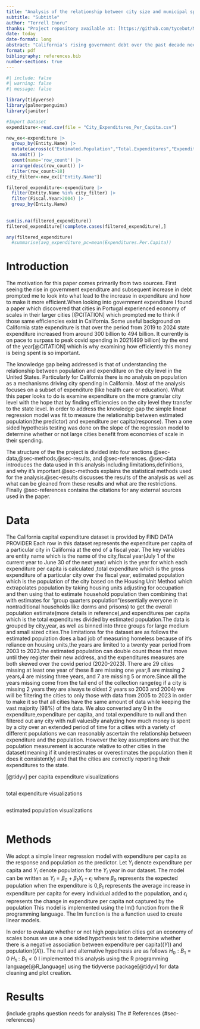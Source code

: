 ```yaml
---
title: "Analysis of the relationship between city size and municipal spending efficiency in California cities"
subtitle: "Subtitle"
author: "Terrell Enoru"
thanks: "Project repository available at: [https://github.com/tycebot/MATH261A-project](https://github.com/tycebot/MATH261A-project)."
date: today
date-format: long
abstract: "California's rising government debt over the past decade necessitates careful examination of municipal spending efficiency. To analyze spending efficiency I use data on expenditure per capita for all california cities over the past 20 years. I use regression analysis to model the relationship between population size(the predictor) and per capita spending(the response varible). Then hypothesis testing is used on the slope to determine whether large cities benefit from economies of scale. The results were FILL THIS IN which is significant because FILL THIS IN."
format: pdf
bibliography: references.bib
number-sections: true
---
```


```r
#| include: false
#| warning: false
#| message: false

library(tidyverse)
library(palmerpenguins)
library(janitor)
```

```r
#Import Dataset
expenditure<-read.csv(file = "City_Expenditures_Per_Capita.csv")

new_ex<-expenditure |> 
  group_by(Entity.Name) |> 
  mutate(across(c("Estimated.Population","Total.Expenditures","Expenditures.Per.Capita"), ~  na_if(.,0))) |>
  na.omit() |> 
  count(name='row_count') |> 
  arrange(desc(row_count)) |> 
  filter(row_count>18)
city_filter<-new_ex[["Entity.Name"]]

filtered_expenditure<-expenditure |> 
  filter(Entity.Name %in% city_filter) |> 
  filter(Fiscal.Year>2004) |> 
  group_by(Entity.Name) 
  
  
sum(is.na(filtered_expenditure))
filtered_expenditure[!complete.cases(filtered_expenditure),]

any(filtered_expenditure)
  #summarise(avg_expenditure_pc=mean(Expenditures.Per.Capita))


```
# Introduction
The motivation for this paper comes primarily from two sources. First seeing the rise in government expenditure and subsequent increase in debt prompted me to look into what lead to the increase in expenditure and how to make it more efficient.When looking into government expenditure I found a paper which discovered that cities in Portugal experienced economy of scales in their larger cities [@CITATION] which prompted me to think if those same efficiencies exist in California. Some useful background on California state expenditure is that over the period from 2019 to 2024 state expenditure increased from around 300 billion to 494 billion. It currently is on pace to surpass to peak covid spending in 2021(499 billion) by the end of the year[@CITATION] which is why examining how efficiently this money is being spent is so important.

The knowledge gap being addressed is that of understanding the relationship between population and expenditure on the city level in the United States. Particularly for California there is no analysis on population as a mechanisms driving city spending in California. Most of the analysis focuses on a subset of expenditure (like health care or education). What this paper looks to do is examine expenditure on the more granular city level with the hope that by finding efficiencies on the city level they transfer to the state level. In order to address the knowledge gap the simple linear regression model was fit to measure the relationship between estimated population(the predictor) and expenditure per capita(response). Then a one sided hypothesis testing was done on the slope of the regression model to determine whether or not large cities benefit from economies of scale in their spending.

The structure of the the project is divided into four sections @sec-data,@sec-methods,@sec-results, and @sec-references. @sec-data introduces the data used in this analysis including limitations,definitions, and why it's important.@sec-methods explains the statistical methods used for the analysis.@sec-results discusses the results of the analysis as well as what can be gleaned from these results and what are the restrictions. Finally @sec-references contains the citations for any external sources used in the paper.

# Data{#sec-data}
The California capital expenditure dataset is provided by FIND DATA PROVIDER Each row in this dataset represents the expenditure per capita of a particular city in California at the end of a fiscal year. The key variables are entity name which is the name of the city,fiscal year(July 1 of the current year to June 30 of the next year) which is the year for which each expenditure per capita is calculated ,total expenditure which is the gross expenditure of a particular city over the fiscal year, estimated population which is the population of the city based on the Housing Unit Method which extrapolates population by taking housing units adjusting for occupation and then using that to estimate household population then combining that with estimates for "group quarters population"(essentially everyone in nontraditional households like dorms and prisons) to get the overall population estimate(more details in reference),and expenditures per capita which is the total expenditures divided by estimated population.The data is grouped by city,year, as well as binned into three groups for large medium and small sized cities.The limitations for the dataset are as follows the estimated population does a bad job of measuring homeless because of it's reliance on housing units,the years are limited to a twenty year period from 2003 to 2023,the estimated population can double count those that move until they register their new address, and the expenditures measures are both skewed over the covid period (2020-2023). There are 29 cities missing at least one year of these 8 are missing one year,8 are missing 2 years,4 are missing three years, and 7 are missing 5 or more.Since all the years missing come from the tail end of the collection range(eg if a city is missing 2 years they are always te oldest 2 years so 2003 and 2004) we will be filtering the cities to only those with data from 2005 to 2023 in order to  make it so that all cities have the same amount of data while keeping the vast majority (98%) of the data. We also converted any 0 in the expenditure,expenditure per capita, and total expenditure to null and then filtered out any city with null valuesBy analyzing how much money is spent by a city over an extended period of time for a cities with a variety of different populations we can reasonably ascertain the relationship between expenditure and the population. However the key assumptions are that the population measurement is accurate relative to other cities in the dataset(meaning if it underestimates or overestimates the population then it does it consistently) and that the cities are correctly reporting their expenditures to the state.

[@tidyv]
per capita expenditure visualizations
```r

```

total expenditure visualizations
```r

```

estimated population visualizations
```r

```

# Methods {#sec-methods}
We adopt a simple linear regression model with expenditure per capita as the response and population as the predictor. Let $Y_i$ denote expenditure per capita and $Y_i$ denote population for the $Y_i$ year in our dataset. The model can be written as 
$Y_i = \beta_0 + \beta_1 X_i + \epsilon_i$
where $\beta_0$ represents the expected population when the expenditure is 0,$\beta_1$ represents the average increase in expenditure per capita for every individual added to the population, and $\epsilon_i$ represents the change in expenditure per capita not captured by the  population
This model is implemented using the lm() function from the R programming language. The lm function is the a function used to create linear models.

In order to evaluate whether or not high population cities get an economy of scales bonus we use a one sided hypothesis test to determine whether there is a negative association between expenditure per capita(($Y$)) and population(($X$)). The null and alternative hypothesis are as follows
$H_0: B_1=0$
$H_1: B_1<0$
I implemented this analysis using the R programming language[@R_language] using the tidyverse package[@tidyv] for data cleaning and plot creation.


# Results {#sec-results}
(include graphs question needs for analysis)
The
# References {#sec-references}

